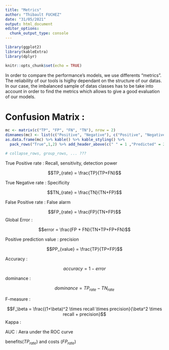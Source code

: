 ```yaml
---
title: "Metrics"
author: "Thibault FUCHEZ"
date: "31/05/2021"
output: html_document
editor_options: 
  chunk_output_type: console
---
```


```r
library(ggplot2)
library(kableExtra)
library(dplyr)
```


```r
knitr::opts_chunk$set(echo = TRUE)
```

In order to compare the performance's models, we use differents "metrics". The reliability of our tools is higlhy dependant on the structure of our datas. In our case, the imbalanced sample of datas classes has to be take into account in order to find the metrics which allows to give a good evaluation of our models. 

# Confusion Matrix : 

```r
mc <- matrix(c("TP", "FP", "FN", "TN"), nrow = 2)
dimnames(mc) <- list(c("Positive", "Negative"), c("Positive", "Negative"))
as.data.frame(mc) %>% kable() %>% kable_styling() %>% 
  pack_rows("True",1,2) %>% add_header_above(c(" " = 1 ,"Predicted" = 2))

# collapse_rows, group_rows, ... ???
```

True Positive rate : Recall, sensitivity, detection power 

$$TP_{rate} = \frac{TP}{TP+FN}$$

True Negative rate : Specificity

$$TN_{rate} = \frac{TN}{TN+FP}$$

False Positive rate : False alarm 

$$FP_{rate} = \frac{FP}{TN+FP}$$
Global Error : 

$$error = \frac{FP + FN}{TN+TP+FP+FN}$$

Positive prediction value : precision

$$PP_{value} = \frac{TP}{TP+FP}$$

Accuracy : 

$$accuracy = 1 - error$$

dominance :

$$dominance = TP_{rate} - TN_{rate}$$

F-measure : 

$$F_\beta = \frac{(1+\beta)^2 \times recall \times precision}{\beta^2 \times recall + precision}$$
Kappa : 

AUC : Aera under the ROC curve

benefits($TP_{rate}$) and costs ($FP_{rate}$)